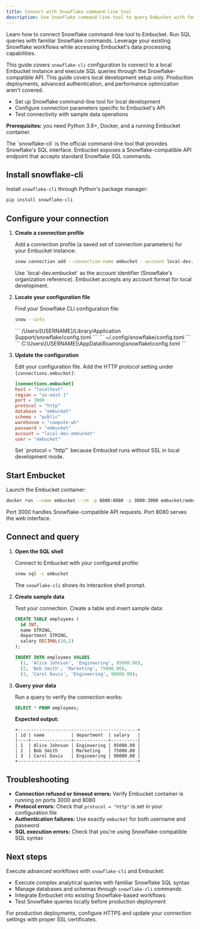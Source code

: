```yaml
---
title: Connect with Snowflake command-line tool
description: Use Snowflake command-line tool to query Embucket with familiar Snowflake commands and syntax.
---
```



Learn how to connect Snowflake command-line tool to Embucket. Run SQL queries with familiar Snowflake commands. Leverage your existing Snowflake workflows while accessing Embucket's data processing capabilities.

This guide covers `snowflake-cli` configuration to connect to a local Embucket instance and execute SQL queries through the Snowflake-compatible API. This guide covers local development setup only. Production deployments, advanced authentication, and performance optimization aren't covered.

- Set up Snowflake command-line tool for local development
- Configure connection parameters specific to Embucket's API
- Test connectivity with sample data operations

**Prerequisites:** you need Python 3.8+, Docker, and a running Embucket container.

<Aside type="note">
  The `snowflake-cli` is the official command-line tool that provides Snowflake's SQL interface.
  Embucket exposes a Snowflake-compatible API endpoint that accepts standard Snowflake SQL commands.
</Aside>

## Install snowflake-cli

Install `snowflake-cli` through Python's package manager:

```bash
pip install snowflake-cli
```

## Configure your connection

<Steps>

1. **Create a connection profile**

   Add a connection profile (a saved set of connection parameters) for your Embucket instance:

   ```bash
   snow connection add --connection-name embucket --account local-dev.embucket --user embucket --password embucket --host localhost --port 3000 --region us-east-1
   ```

   <Aside type="tip">
     Use `local-dev.embucket` as the account identifier (Snowflake's organization reference).
     Embucket accepts any account format for local development.
   </Aside>

2. **Locate your configuration file**

   Find your Snowflake CLI configuration file:

   ```bash
   snow --info
   ```

   <Tabs>
     <TabItem label="macOS">
       ``` /Users/[USERNAME]/Library/Application Support/snowflake/config.toml ```
     </TabItem>
     <TabItem label="Linux">``` ~/.config/snowflake/config.toml ```</TabItem>
     <TabItem label="Windows">
       ``` C:\Users\[USERNAME]\AppData\Roaming\snowflake\config.toml ```
     </TabItem>
   </Tabs>

3. **Update the configuration**

   Edit your configuration file. Add the HTTP protocol setting under `[connections.embucket]`:

   ```toml
   [connections.embucket]
   host = "localhost"
   region = "us-east-1"
   port = 3000
   protocol = "http"
   database = "embucket"
   schema = "public"
   warehouse = "compute-wh"
   password = "embucket"
   account = "local-dev.embucket"
   user = "embucket"
   ```

   <Aside type="caution">
     Set `protocol = "http"` because Embucket runs without SSL in local development mode.
   </Aside>

</Steps>

## Start Embucket

Launch the Embucket container:

```bash
docker run --name embucket --rm -p 8080:8080 -p 3000:3000 embucket/embucket
```

<Aside type="note">
  Port 3000 handles Snowflake-compatible API requests. Port 8080 serves the web interface.
</Aside>

## Connect and query

<Steps>

1. **Open the SQL shell**

   Connect to Embucket with your configured profile:

   ```bash
   snow sql -c embucket
   ```

   The `snowflake-cli` shows its interactive shell prompt.

2. **Create sample data**

   Test your connection. Create a table and insert sample data:

   ```sql
   CREATE TABLE employees (
     id INT,
     name STRING,
     department STRING,
     salary DECIMAL(10,2)
   );

   INSERT INTO employees VALUES
     (1, 'Alice Johnson', 'Engineering', 95000.00),
     (2, 'Bob Smith', 'Marketing', 75000.00),
     (3, 'Carol Davis', 'Engineering', 98000.00);
   ```

3. **Query your data**

   Run a query to verify the connection works:

   ```sql
   SELECT * FROM employees;
   ```

   **Expected output:**

   ```
   +---------------------------------------------+
   | id | name          | department  | salary   |
   |----+---------------+-------------+----------|
   | 1  | Alice Johnson | Engineering | 95000.00 |
   | 2  | Bob Smith     | Marketing   | 75000.00 |
   | 3  | Carol Davis   | Engineering | 98000.00 |
   +---------------------------------------------+
   ```

</Steps>

## Troubleshooting

- **Connection refused or timeout errors:** Verify Embucket container is running on ports 3000 and 8080
- **Protocol errors:** Check that `protocol = "http"` is set in your configuration file
- **Authentication failures:** Use exactly `embucket` for both username and password
- **SQL execution errors:** Check that you're using Snowflake-compatible SQL syntax

## Next steps

Execute advanced workflows with `snowflake-cli` and Embucket:

- Execute complex analytical queries with familiar Snowflake SQL syntax
- Manage databases and schemas through `snowflake-cli` commands
- Integrate Embucket into existing Snowflake-based workflows
- Test Snowflake queries locally before production deployment

<Aside type="tip">
  For production deployments, configure HTTPS and update your connection settings with proper SSL
  certificates.
</Aside>
